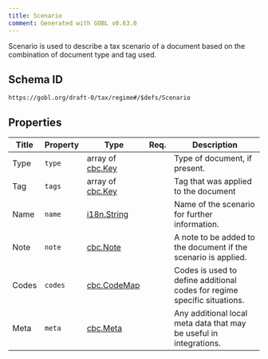 ```yaml
---
title: Scenario
comment: Generated with GOBL v0.63.0
---
```


Scenario is used to describe a tax scenario of a document based on the combination of document type and tag used.

## Schema ID

`https://gobl.org/draft-0/tax/regime#/$defs/Scenario`

## Properties

| Title | Property | Type                                 | Req. | Description                                                              |
|-------|----------|--------------------------------------|------|--------------------------------------------------------------------------|
| Type  | `type`   | array of [cbc.Key](/draft-0/cbc/key) |      | Type of document, if present.                                            |
| Tag   | `tags`   | array of [cbc.Key](/draft-0/cbc/key) |      | Tag that was applied to the document                                     |
| Name  | `name`   | [i18n.String](/draft-0/i18n/string)  |      | Name of the scenario for further information.                            |
| Note  | `note`   | [cbc.Note](/draft-0/cbc/note)        |      | A note to be added to the document if the scenario is applied.           |
| Codes | `codes`  | [cbc.CodeMap](/draft-0/cbc/code_map) |      | Codes is used to define additional codes for regime specific situations. |
| Meta  | `meta`   | [cbc.Meta](/draft-0/cbc/meta)        |      | Any additional local meta data that may be useful in integrations.       |

